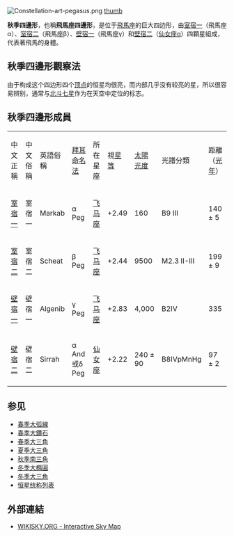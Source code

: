 [[File:Constellation-art-pegasus.png|thumb]]
[[file:Pegasus__constellation_map.png|thumb]]

'''秋季四邊形'''，也稱'''飛馬座四邊形'''，是位于[[飛馬座|飛馬座]]的巨大四边形，由[[室宿一|室宿一]]（飛馬座α）、[[室宿二|室宿二]]（飛馬座β）、[[壁宿一|壁宿一]]（飛馬座γ）和[[壁宿二|壁宿二]]（[[仙女座|仙女座]]α）四顆星組成，代表著飛馬的身體。

==秋季四邊形觀察法==
由于构成这个四边形四个[[頂點_(幾何)|顶点]]的恒星均很亮，而内部几乎没有较亮的星，所以很容易辨别，通常与[[北斗七星|北斗七星]]作为在天空中定位的标志。

== 秋季四邊形成員 ==
{| border="1" 
|- 
| 中文正稱 ||中文俗稱||英語俗稱||[[拜耳命名法|拜耳命名法]] ||所在星座 ||視[[星等|星等]] ||[[太陽光度|太陽光度]]||光譜分類||距離（[[光年|光年]]）
|- 
| [[室宿一|室宿一]]||室宿一 || Markab||α Peg || [[飞马座|飞马座]] ||+2.49|| 160 || B9 III || 140 ± 5
|-
| [[室宿二|室宿二]]||室宿二 || Scheat ||β Peg || [[飞马座|飞马座]] ||+2.44 || 9500 ||M2.3 II-III || 199 ± 9
|-
| [[壁宿一|壁宿一]]||壁宿一 || Algenib ||γ Peg ||[[飞马座|飞马座]] ||+2.83|| 4,000 || B2IV || 335
|-
| [[壁宿二|壁宿二]]||壁宿二 || Sirrah ||α And或δ Peg ||[[仙女座|仙女座]] ||+2.22|| 240 ± 90 || B8IVpMnHg || 97 ± 2
|}

== 参见 ==
* [[春季大弧線|春季大弧線]]
* [[春季大鑽石|春季大鑽石]]
* [[春季大三角|春季大三角]]
* [[夏季大三角|夏季大三角]]
* [[秋季南三角|秋季南三角]]
* [[冬季大橢圓|冬季大橢圓]]
* [[冬季大三角|冬季大三角]]
* [[恒星统称列表|恒星统称列表]]

==外部連結==
*[http://server6.wikisky.org/ WIKISKY.ORG - Interactive Sky Map]

{{天文学小作品}}